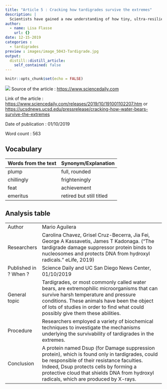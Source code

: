 ```yaml
---
title: "Article 5 : Cracking how tardigrades survive the extremes"
description: |
  Scientists have gained a new understanding of how tiny, ultra-resilient invertebrates known as tardigrades, or 'water bears,' are protected in extreme conditions.
author:
  - name: Lisa Flasse
    url: {}
date: 12-15-2019
categories :
  - tardigrades
preview : images/image_5043-Tardigrade.jpg
output:
  distill::distill_article:
    self_contained: false
---
```


```r
knitr::opts_chunk$set(echo = FALSE)
```

![](images/image_5043-Tardigrade.jpg)
Source of the article : <https://www.sciencedaily.com>

Link of the article : <https://www.sciencedaily.com/releases/2019/10/191001102207.htm> or <https://ucsdnews.ucsd.edu/pressrelease/cracking-how-water-bears-survive-the-extremes>

Date of publication : 01/10/2019

Word count : 563

## Vocabulary

| Words from the text | Synonym/Explanation      |
| ------------------- | ------------------------ |
| plump               | full, rounded            |
| chillingly          | frighteningly            |
| feat                | achievement              |
| emeritus            | retired but still titled |

## Analysis table 

|                       |                                                                                                                                                                                                                                                                                  |
| --------------------- | -------------------------------------------------------------------------------------------------------------------------------------------------------------------------------------------------------------------------------------------------------------------------------- |
| Author                | Mario Aguilera                                                                                                                                                                                                                                                                   |
| Researchers           | Carolina Chavez, Grisel Cruz-Becerra, Jia Fei, George A Kassavetis, James T Kadonaga. ("The tardigrade damage suppressor protein binds to nucleosomes and protects DNA from hydroxyl radicals." eLife, 2019)                                                                     |
| Published in ? When ? | Science Daily and UC San Diego News Center, 01/10/2019                                                                                                                                                                                                                           |
| General topic         | Tardigrades, or most commonly called water bears, are extremophilic microorganisms that can survive harsh temperature and pressure conditions. These animals have been the object of lots of studies in order to find what could possibly give them these abilities.             |
| Procedure             | Researchers employed a variety of biochemical techniques to investigate the mechanisms underlying the survivability of tardigrades in the extremes.                                                                                                                              |
| Conclusion            | A protein named Dsup (for Damage suppression protein), which is found only in tardigrades, could be responsible of their resistance faculties. Indeed, Dsup  protects cells by forming a protective cloud that shields DNA from hydroxyl radicals, which are produced by X-rays. |

